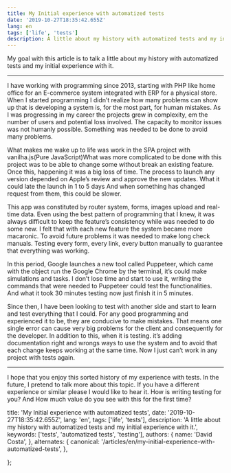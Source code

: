 ```yaml
---
title: My Initial experience with automatized tests
date: '2019-10-27T18:35:42.655Z'
lang: en
tags: ['life', 'tests']
description: A little about my history with automatized tests and my initial experience with it.
---
```


My goal with this article is to talk a little about my history with automatized tests and my initial experience with it.

---

I have working with programming since 2013, starting with PHP like home office for an E-commerce system integrated with ERP for a physical store. When I started programming I didn’t realize how many problems can show up that is developing a system is, for the most part, for human mistakes. As I was progressing in my career the projects grew in complexity, em the number of users and potential loss involved. The capacity to monitor issues was not humanly possible. Something was needed to be done to avoid many problems.

What makes me wake up to life was work in the SPA project with vanilha.js(Pure JavaScript)What was more complicated to be done with this project was to be able to change some without break an existing feature. Once this, happening it was a big loss of time. The process to launch any version depended on Apple’s review and approve the new updates. What it could late the launch in 1 to 5 days And when something has changed request from them, this could be slower.

This app was constituted by router system, forms, images upload and real-time data. Even using the best pattern of programming that I knew, it was always difficult to keep the feature’s consistency while was needed to do some new. I felt that with each new feature the system became more macaronic. To avoid future problems it was needed to make long check manuals. Testing every form, every link, every button manually to guarantee that everything was working.

In this period, Google launches a new tool called Puppeteer, which came with the object run the Google Chrome by the terminal, it’s could make simulations and tasks. I don’t lose time and start to use it, writing the commands that were needed to Puppeteer could test the functionalities. And what it took 30 minutes testing now just finish it in 5 minutes.

Since then, I have been looking to test with another side and start to learn and test everything that I could. For any good programming and experienced it to be, they are conducive to make mistakes. That means one single error can cause very big problems for the client and consequently for the developer. In addition to this, when it is testing. it’s adding documentation right and wrongs ways to use the system and to avoid that each change keeps working at the same time. Now I just can’t work in any project with tests again.

---

I hope that you enjoy this sorted history of my experience with tests. In the future, I pretend to talk more about this topic. If you have a different experience or similar please I would like to hear it. How is writing testing for you? And How much value do you see with this for the first time?

  title: 'My Initial experience with automatized tests',
  date: '2019-10-27T18:35:42.655Z',
  lang: 'en',
  tags: ['life', 'tests'],
  description:
    'A little about my history with automatized tests and my initial experience with it.',
  keywords: ['tests', 'automatized tests', 'testing'],
  authors: {
    name: 'David Costa',
  },
  alternates: {
    canonical: '/articles/en/my-initial-experience-with-automatized-tests',
  },

};


